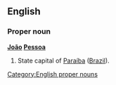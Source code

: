 ==English==
{{wikipedia}}
===Proper noun===
'''[[João]] [[Pessoa]]'''

#State capital of [[Paraíba]] ([[Brazil]]).

[[Category:English proper nouns]]